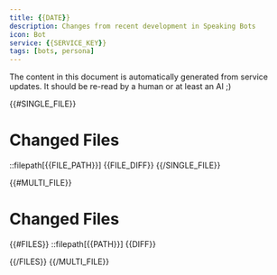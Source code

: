 ```yaml
---
title: {{DATE}}
description: Changes from recent development in Speaking Bots
icon: Bot
service: {{SERVICE_KEY}}
tags: [bots, persona]
---
```


<Callout type="warning">
  <Files>
    <Folder name="content" defaultOpen>
      <Folder name="docs">
        <Folder name="updates">
          <File name="{{SERVICE_KEY}}-2025-05-20.mdx" />
        </Folder>
      </Folder>
    </Folder>
  </Files>
  The content in this document is automatically generated from service updates. It should be re-read by a human or at least an AI ;)
</Callout>

{{#SINGLE_FILE}}
# Changed Files

::filepath[{{FILE_PATH}}]
{{FILE_DIFF}}
{{/SINGLE_FILE}}

{{#MULTI_FILE}}
# Changed Files

{{#FILES}}
::filepath[{{PATH}}]
{{DIFF}}

{{/FILES}}
{{/MULTI_FILE}} 
